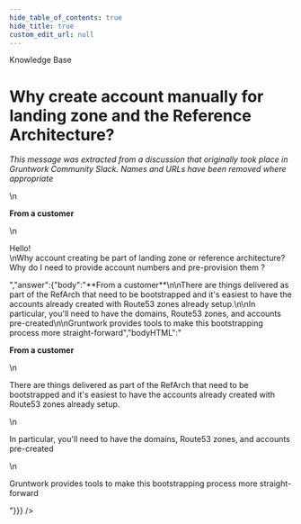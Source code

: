 ```yaml
---
hide_table_of_contents: true
hide_title: true
custom_edit_url: null
---
```



<head>
  <link rel="canonical" href="https://github.com/tnn-tnn-tnn-tnn-tnn-gruntwork-io/knowledge-base/discussions/20" />
</head>

<CenterLayout>
<span className="searchCategory">Knowledge Base</span>
<h1>Why create account manually for landing zone and the Reference Architecture?</h1>
<GitHub discussion={{"id":"MDEwOkRpc2N1c3Npb24zNTUyODc5","number":20,"author":{"login":"gruntwork-support"},"title":"Why create account manually for landing zone and the Reference Architecture?","body":"_This message was extracted from a discussion that originally took place in Gruntwork Community Slack. Names and URLs have been removed where appropriate_\n\n**From a customer**\n\nHello!\nWhy account creating be part of landing zone or reference architecture? Why do I need to provide account numbers and pre-provision them ?","bodyHTML":"<p dir=\"auto\"><em>This message was extracted from a discussion that originally took place in Gruntwork Community Slack. Names and URLs have been removed where appropriate</em></p>\n<p dir=\"auto\"><strong>From a customer</strong></p>\n<p dir=\"auto\">Hello!<br>\nWhy account creating be part of landing zone or reference architecture? Why do I need to provide account numbers and pre-provision them ?</p>","answer":{"body":"**From a customer**\n\nThere are things delivered as part of the RefArch that need to be bootstrapped and it's easiest to have the accounts already created with Route53 zones already setup.\n\nIn particular, you'll need to have the domains, Route53 zones, and accounts pre-created\n\nGruntwork provides tools to make this bootstrapping process more straight-forward","bodyHTML":"<p dir=\"auto\"><strong>From a customer</strong></p>\n<p dir=\"auto\">There are things delivered as part of the RefArch that need to be bootstrapped and it's easiest to have the accounts already created with Route53 zones already setup.</p>\n<p dir=\"auto\">In particular, you'll need to have the domains, Route53 zones, and accounts pre-created</p>\n<p dir=\"auto\">Gruntwork provides tools to make this bootstrapping process more straight-forward</p>"}}} />

</CenterLayout>
  

<!-- ##DOCS-SOURCER-START
{
  "sourcePlugin": "github-discussions",
  "hash": "41edc29823138f216597a988348e020e"
}
##DOCS-SOURCER-END -->
